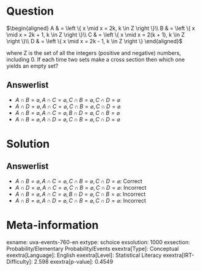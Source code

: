 Question
========

$\begin{aligned} A & = \left \{ x \mid x = 2k, k \in Z \right
\}\\ B & = \left \{ x \mid x = 2k + 1, k \in Z \right \}\\ C
& = \left \{ x \mid x = 2(k + 1), k \in Z \right \}\\ D & =
\left \{ x \mid x = 2k - 1, k \in Z \right \} \end{aligned}$

where Z is the set of all the integers (positive and negative) numbers, including 0. If each time two sets make a cross section then which one yields an empty set?

Answerlist
----------

* $A \cap B = \varnothing, A \cap C = \varnothing, C \cap B = \varnothing, C \cap D = \varnothing$
* $A \cap D = \varnothing, A \cap C = \varnothing, C \cap B = \varnothing, C \cap D = \varnothing$
* $A \cap B = \varnothing, A \cap C = \varnothing, B \cap D = \varnothing, C \cap B = \varnothing$
* $A \cap B = \varnothing, A \cap D = \varnothing, C \cap B = \varnothing, C \cap D = \varnothing$

Solution
========

Answerlist
----------

* $A \cap B = \varnothing, A \cap C = \varnothing, C \cap B = \varnothing, C \cap D = \varnothing$: Correct
* $A \cap D = \varnothing, A \cap C = \varnothing, C \cap B = \varnothing, C \cap D = \varnothing$: Incorrect
* $A \cap B = \varnothing, A \cap C = \varnothing, B \cap D = \varnothing, C \cap B = \varnothing$: Incorrect
* $A \cap B = \varnothing, A \cap D = \varnothing, C \cap B = \varnothing, C \cap D = \varnothing$: Incorrect

Meta-information
================
exname: uva-events-760-en
extype: schoice
exsolution: 1000
exsection: Probability/Elementary Probability/Events
exextra[Type]: Conceptual
exextra[Language]: English
exextra[Level]: Statistical Literacy
exextra[IRT-Difficulty]: 2.598
exextra[p-value]: 0.4549
